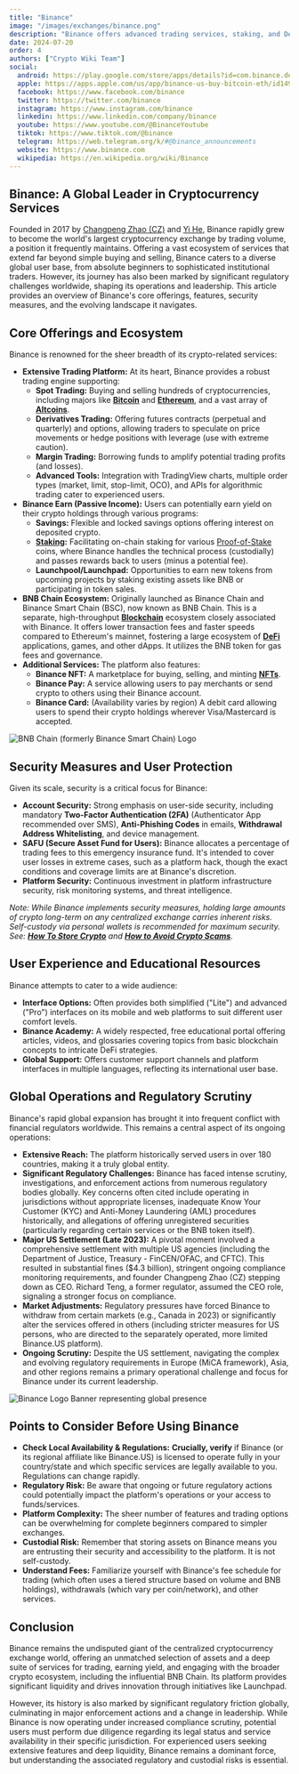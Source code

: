 ```yaml
---
title: "Binance"
image: "/images/exchanges/binance.png"
description: "Binance offers advanced trading services, staking, and DeFi opportunities, making it a global leader in crypto."
date: 2024-07-20
order: 4
authors: ["Crypto Wiki Team"]
social:
  android: https://play.google.com/store/apps/details?id=com.binance.dev
  apple: https://apps.apple.com/us/app/binance-us-buy-bitcoin-eth/id1492670702
  facebook: https://www.facebook.com/binance
  twitter: https://twitter.com/binance
  instagram: https://www.instagram.com/binance
  linkedin: https://www.linkedin.com/company/binance
  youtube: https://www.youtube.com/@BinanceYoutube
  tiktok: https://www.tiktok.com/@binance
  telegram: https://web.telegram.org/k/#@binance_announcements
  website: https://www.binance.com
  wikipedia: https://en.wikipedia.org/wiki/Binance
---
```


## **Binance: A Global Leader in Cryptocurrency Services**

Founded in 2017 by [Changpeng Zhao (CZ)](/crypto-ogs/changpeng-zhao) and [Yi He](/crypto-ogs/yi-he), Binance rapidly grew to become the world's largest cryptocurrency exchange by trading volume, a position it frequently maintains. Offering a vast ecosystem of services that extend far beyond simple buying and selling, Binance caters to a diverse global user base, from absolute beginners to sophisticated institutional traders. However, its journey has also been marked by significant regulatory challenges worldwide, shaping its operations and leadership. This article provides an overview of Binance's core offerings, features, security measures, and the evolving landscape it navigates.

## **Core Offerings and Ecosystem**

Binance is renowned for the sheer breadth of its crypto-related services:

- **Extensive Trading Platform:** At its heart, Binance provides a robust trading engine supporting:
  - **Spot Trading:** Buying and selling hundreds of cryptocurrencies, including majors like **[Bitcoin](/posts/what-is-bitcoin)** and **[Ethereum](/posts/what-is-ethereum)**, and a vast array of **[Altcoins](/posts/what-are-altcoins)**.
  - **Derivatives Trading:** Offering futures contracts (perpetual and quarterly) and options, allowing traders to speculate on price movements or hedge positions with leverage (use with extreme caution).
  - **Margin Trading:** Borrowing funds to amplify potential trading profits (and losses).
  - **Advanced Tools:** Integration with TradingView charts, multiple order types (market, limit, stop-limit, OCO), and APIs for algorithmic trading cater to experienced users.
- **Binance Earn (Passive Income):** Users can potentially earn yield on their crypto holdings through various programs:
  - **Savings:** Flexible and locked savings options offering interest on deposited crypto.
  - **[Staking](/posts/crypto-staking):** Facilitating on-chain staking for various [Proof-of-Stake](/posts/what-is-proof-of-stake) coins, where Binance handles the technical process (custodially) and passes rewards back to users (minus a potential fee).
  - **Launchpool/Launchpad:** Opportunities to earn new tokens from upcoming projects by staking existing assets like BNB or participating in token sales.
- **BNB Chain Ecosystem:** Originally launched as Binance Chain and Binance Smart Chain (BSC), now known as BNB Chain. This is a separate, high-throughput **[Blockchain](/posts/what-is-blockchain)** ecosystem closely associated with Binance. It offers lower transaction fees and faster speeds compared to Ethereum's mainnet, fostering a large ecosystem of **[DeFi](/posts/what-is-defi)** applications, games, and other dApps. It utilizes the BNB token for gas fees and governance.
- **Additional Services:** The platform also features:
  - **Binance NFT:** A marketplace for buying, selling, and minting **[NFTs](/posts/are-nfts-dead)**.
  - **Binance Pay:** A service allowing users to pay merchants or send crypto to others using their Binance account.
  - **Binance Card:** (Availability varies by region) A debit card allowing users to spend their crypto holdings wherever Visa/Mastercard is accepted.

![BNB Chain (formerly Binance Smart Chain) Logo](/images/posts/binance-smart-chain.png)

## **Security Measures and User Protection**

Given its scale, security is a critical focus for Binance:

- **Account Security:** Strong emphasis on user-side security, including mandatory **Two-Factor Authentication (2FA)** (Authenticator App recommended over SMS), **Anti-Phishing Codes** in emails, **Withdrawal Address Whitelisting**, and device management.
- **SAFU (Secure Asset Fund for Users):** Binance allocates a percentage of trading fees to this emergency insurance fund. It's intended to cover user losses in extreme cases, such as a platform hack, though the exact conditions and coverage limits are at Binance's discretion.
- **Platform Security:** Continuous investment in platform infrastructure security, risk monitoring systems, and threat intelligence.

*Note: While Binance implements security measures, holding large amounts of crypto long-term on *any* centralized exchange carries inherent risks. Self-custody via personal wallets is recommended for maximum security. See: **[How To Store Crypto](/posts/how-to-store-crypto)** and **[How to Avoid Crypto Scams](/posts/how-to-avoid-crypto-scams)**.*

## **User Experience and Educational Resources**

Binance attempts to cater to a wide audience:

- **Interface Options:** Often provides both simplified ("Lite") and advanced ("Pro") interfaces on its mobile and web platforms to suit different user comfort levels.
- **Binance Academy:** A widely respected, free educational portal offering articles, videos, and glossaries covering topics from basic blockchain concepts to intricate DeFi strategies.
- **Global Support:** Offers customer support channels and platform interfaces in multiple languages, reflecting its international user base.

## **Global Operations and Regulatory Scrutiny**

Binance's rapid global expansion has brought it into frequent conflict with financial regulators worldwide. This remains a central aspect of its ongoing operations:

- **Extensive Reach:** The platform historically served users in over 180 countries, making it a truly global entity.
- **Significant Regulatory Challenges:** Binance has faced intense scrutiny, investigations, and enforcement actions from numerous regulatory bodies globally. Key concerns often cited include operating in jurisdictions without appropriate licenses, inadequate Know Your Customer (KYC) and Anti-Money Laundering (AML) procedures historically, and allegations of offering unregistered securities (particularly regarding certain services or the BNB token itself).
- **Major US Settlement (Late 2023):** A pivotal moment involved a comprehensive settlement with multiple US agencies (including the Department of Justice, Treasury - FinCEN/OFAC, and CFTC). This resulted in substantial fines ($4.3 billion), stringent ongoing compliance monitoring requirements, and founder Changpeng Zhao (CZ) stepping down as CEO. Richard Teng, a former regulator, assumed the CEO role, signaling a stronger focus on compliance.
- **Market Adjustments:** Regulatory pressures have forced Binance to withdraw from certain markets (e.g., Canada in 2023) or significantly alter the services offered in others (including stricter measures for US persons, who are directed to the separately operated, more limited Binance.US platform).
- **Ongoing Scrutiny:** Despite the US settlement, navigating the complex and evolving regulatory requirements in Europe (MiCA framework), Asia, and other regions remains a primary operational challenge and focus for Binance under its current leadership.

![Binance Logo Banner representing global presence](/images/posts/binance-banner.png)

## **Points to Consider Before Using Binance**

- **Check Local Availability & Regulations:** **Crucially, verify** if Binance (or its regional affiliate like Binance.US) is licensed to operate fully in your country/state and which specific services are legally available to you. Regulations can change rapidly.
- **Regulatory Risk:** Be aware that ongoing or future regulatory actions could potentially impact the platform's operations or your access to funds/services.
- **Platform Complexity:** The sheer number of features and trading options can be overwhelming for complete beginners compared to simpler exchanges.
- **Custodial Risk:** Remember that storing assets on Binance means you are entrusting their security and accessibility to the platform. It is not self-custody.
- **Understand Fees:** Familiarize yourself with Binance's fee schedule for trading (which often uses a tiered structure based on volume and BNB holdings), withdrawals (which vary per coin/network), and other services.

## **Conclusion**

Binance remains the undisputed giant of the centralized cryptocurrency exchange world, offering an unmatched selection of assets and a deep suite of services for trading, earning yield, and engaging with the broader crypto ecosystem, including the influential BNB Chain. Its platform provides significant liquidity and drives innovation through initiatives like Launchpad.

However, its history is also marked by significant regulatory friction globally, culminating in major enforcement actions and a change in leadership. While Binance is now operating under increased compliance scrutiny, potential users must perform due diligence regarding its legal status and service availability in their specific jurisdiction. For experienced users seeking extensive features and deep liquidity, Binance remains a dominant force, but understanding the associated regulatory and custodial risks is essential.

<ExchangeButton
  href="https://accounts.binance.com/register?ref=70049710"
  text="Join Binance"
/>
